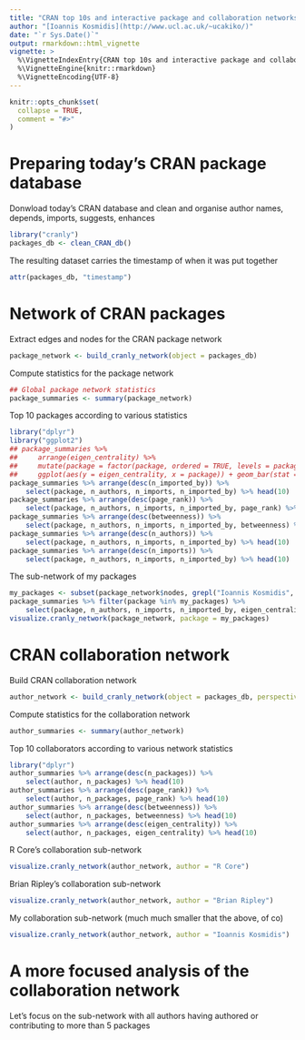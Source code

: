 ```yaml
---
title: "CRAN top 10s and interactive package and collaboration networks"
author: "[Ioannis Kosmidis](http://www.ucl.ac.uk/~ucakiko/)"
date: "`r Sys.Date()`"
output: rmarkdown::html_vignette
vignette: >
  %\VignetteIndexEntry{CRAN top 10s and interactive package and collaboration networks}
  %\VignetteEngine{knitr::rmarkdown}
  %\VignetteEncoding{UTF-8}
---
```


```r
knitr::opts_chunk$set(
  collapse = TRUE,
  comment = "#>"
)
```

# Preparing today's CRAN package database

Donwload today's CRAN database and clean and organise author names, depends, imports, suggests, enhances
```r
library("cranly")
packages_db <- clean_CRAN_db()
```

The resulting dataset carries the timestamp of when it was put together
```r
attr(packages_db, "timestamp")
```

# Network of CRAN packages

Extract edges and nodes for the CRAN package network
```r
package_network <- build_cranly_network(object = packages_db)
```

Compute statistics for the package network
```r
## Global package network statistics
package_summaries <- summary(package_network)
```

Top 10 packages according to various statistics
```r
library("dplyr")
library("ggplot2")
## package_summaries %>%
##     arrange(eigen_centrality) %>%
##     mutate(package = factor(package, ordered = TRUE, levels = package)) %>% tail(50) %>%
##     ggplot(aes(y = eigen_centrality, x = package)) + geom_bar(stat = "identity") + coord_flip()
package_summaries %>% arrange(desc(n_imported_by)) %>%
    select(package, n_authors, n_imports, n_imported_by) %>% head(10)
package_summaries %>% arrange(desc(page_rank)) %>%
    select(package, n_authors, n_imports, n_imported_by, page_rank) %>% head(10)
package_summaries %>% arrange(desc(betweenness)) %>%
    select(package, n_authors, n_imports, n_imported_by, betweenness) %>% head(10)
package_summaries %>% arrange(desc(n_authors)) %>%
    select(package, n_authors, n_imports, n_imported_by) %>% head(10)
package_summaries %>% arrange(desc(n_imports)) %>%
    select(package, n_authors, n_imports, n_imported_by) %>% head(10)
```

The sub-network of my packages
```r
my_packages <- subset(package_network$nodes, grepl("Ioannis Kosmidis", Author))$Package
package_summaries %>% filter(package %in% my_packages) %>%
    select(package, n_authors, n_imports, n_imported_by, eigen_centrality) %>% head(10)
visualize.cranly_network(package_network, package = my_packages)
```

# CRAN collaboration network

Build CRAN collaboration network
```r
author_network <- build_cranly_network(object = packages_db, perspective = "author")
```

Compute statistics for the collaboration network
```r
author_summaries <- summary(author_network)
```

Top 10 collaborators according to various network statistics
```r
library("dplyr")
author_summaries %>% arrange(desc(n_packages)) %>%
    select(author, n_packages) %>% head(10)
author_summaries %>% arrange(desc(page_rank)) %>%
    select(author, n_packages, page_rank) %>% head(10)
author_summaries %>% arrange(desc(betweenness)) %>%
    select(author, n_packages, betweenness) %>% head(10)
author_summaries %>% arrange(desc(eigen_centrality)) %>%
    select(author, n_packages, eigen_centrality) %>% head(10)
```

R Core's collaboration sub-network
```r
visualize.cranly_network(author_network, author = "R Core")
```
Brian Ripley's collaboration sub-network
```r
visualize.cranly_network(author_network, author = "Brian Ripley")
```
My collaboration sub-network (much much smaller that the above, of co)
```r
visualize.cranly_network(author_network, author = "Ioannis Kosmidis")
```

# A more focused analysis of the collaboration network

Let's focus on the sub-network with all authors having authored or contributing to more than 5 packages



<!-- Vignettes are long form documentation commonly included in packages. Because they are part of the distribution of the package, they need to be as compact as possible. The `html_vignette` output type provides a custom style sheet (and tweaks some options) to ensure that the resulting html is as small as possible. The `html_vignette` format: -->

<!-- - Never uses retina figures -->
<!-- - Has a smaller default figure size -->
<!-- - Uses a custom CSS stylesheet instead of the default Twitter Bootstrap style -->

<!-- ## Vignette Info -->

<!-- Note the various macros within the `vignette` section of the metadata block above. These are required in order to instruct R how to build the vignette. Note that you should change the `title` field and the `\VignetteIndexEntry` to match the title of your vignette. -->

<!-- ## Styles -->

<!-- The `html_vignette` template includes a basic CSS theme. To override this theme you can specify your own CSS in the document metadata as follows: -->

<!--     output:  -->
<!--       rmarkdown::html_vignette: -->
<!--         css: mystyles.css -->

<!-- ## Figures -->

<!-- The figure sizes have been customised so that you can easily put two images side-by-side.  -->

<!-- ```{r, fig.show='hold'} -->
<!-- plot(1:10) -->
<!-- plot(10:1) -->
<!-- ``` -->

<!-- You can enable figure captions by `fig_caption: yes` in YAML: -->

<!--     output: -->
<!--       rmarkdown::html_vignette: -->
<!--         fig_caption: yes -->

<!-- Then you can use the chunk option `fig.cap = "Your figure caption."` in **knitr**. -->

<!-- ## More Examples -->

<!-- You can write math expressions, e.g. $Y = X\beta + \epsilon$, footnotes^[A footnote here.], and tables, e.g. using `knitr::kable()`. -->

<!-- ```{r, echo=FALSE, results='asis'} -->
<!-- knitr::kable(head(mtcars, 10)) -->
<!-- ``` -->

<!-- Also a quote using `>`: -->

<!-- > "He who gives up [code] safety for [code] speed deserves neither." -->
<!-- ([via](https://twitter.com/hadleywickham/status/504368538874703872)) -->
